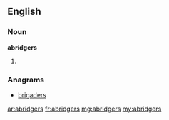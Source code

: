 ==English==

===Noun===
'''abridgers'''

# {{plural of|abridger}}

===Anagrams===
* [[brigaders#English|brigaders]]

[[ar:abridgers]]
[[fr:abridgers]]
[[mg:abridgers]]
[[my:abridgers]]